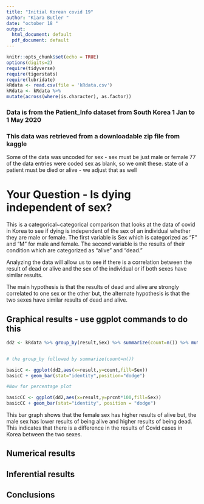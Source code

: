 ```yaml
---
title: "Initial Korean covid 19"
author: "Kiara Butler "
date: "october 18 "
output:
  html_document: default
  pdf_document: default
---
```


```r
knitr::opts_chunk$set(echo = TRUE)
options(digits=2)
require(tidyverse)
require(tigerstats)
require(lubridate)
kRdata <- read.csv(file = 'kRdata.csv')
kRdata <- kRdata %>%
mutate(across(where(is.character), as.factor))

```
### Data is from the Patient_Info dataset from South Korea 1 Jan to 1 May 2020
### This data was retrieved from a downloadable zip file from kaggle

Some of the data was uncoded for sex - sex must be just male or female
77 of the data entries were coded sex  as blank, so we omit these.
state of a patient must be died or alive - we adjust that as well   
  
# Your Question - Is dying independent of sex?
This is a categorical~categorical comparison that looks at the data of covid in Korea to see if dying is independent of the sex of an individual whether they are male or female. The first variable is Sex which is categorized as "F" and "M" for male and female. The second variable is the results of their condition which are categorized as "alive" and "dead."

Analyzing the data will allow us to see if there is a correlation between the result of dead or alive and the sex of the individual or if both sexes have similar results.

The main hypothesis is that the results of dead and alive are strongly correlated to one sex or the other but, the alternate hypothesis is that the two sexes have similar results of dead and alive.



## Graphical results - use ggplot commands to do this  
```r
dd2 <- kRdata %>% group_by(result,Sex) %>% summarize(count=n()) %>% mutate(prcnt=count/sum(count))


# the group_by followed by summarize(count=n())

basicC <- ggplot(dd2,aes(x=result,y=count,fill=Sex))
basicC + geom_bar(stat="identity",position="dodge")

#Now for percentage plot

basicCC <- ggplot(dd2,aes(x=result,y=prcnt*100,fill=Sex)) 
basicCC + geom_bar(stat="identity", position = "dodge")
```

This bar graph shows that the female sex has higher results of alive but, the male sex has lower results of being alive and higher results of being dead. This indicates that there is a difference in the results of Covid cases in Korea between the two sexes.
  



  





  
## Numerical results


## Inferential results 




## Conclusions


